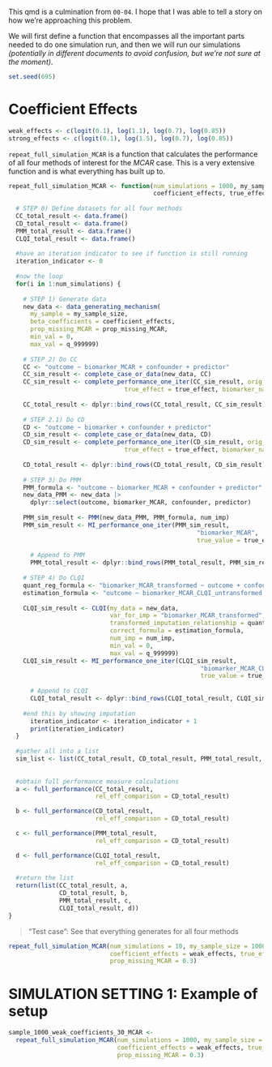
This qmd is a culmination from `00-04`. I hope that I was able to tell a story on how we're approaching this problem.

We will first define a function that encompasses all the important parts needed to do one simulation run, and then we will run our simulations *(potentially in different documents to avoid confusion, but we're not sure at the moment)*.

```r
set.seed(695)
```

# Coefficient Effects

```r
weak_effects <- c(logit(0.1), log(1.1), log(0.7), log(0.85))
strong_effects <- c(logit(0.1), log(1.5), log(0.7), log(0.85))
```

`repeat_full_simulation_MCAR` is a function that calculates the performance of all four methods of interest for the *MCAR* case. This is a very extensive function and is what everything has built up to.

```r
repeat_full_simulation_MCAR <- function(num_simulations = 1000, my_sample_size, num_imp,
                                        coefficient_effects, true_effect, prop_missing_MCAR) {
  
  # STEP 0) Define datasets for all four methods
  CC_total_result <- data.frame()
  CD_total_result <- data.frame()
  PMM_total_result <- data.frame()
  CLQI_total_result <- data.frame()
  
  #have an iteration indicator to see if function is still running
  iteration_indicator <- 0
  
  #now the loop
  for(i in 1:num_simulations) {
  
    # STEP 1) Generate data
    new_data <- data_generating_mechanism(
      my_sample = my_sample_size,
      beta_coefficients = coefficient_effects,
      prop_missing_MCAR = prop_missing_MCAR,
      min_val = 0,
      max_val = q_999999)
    
    # STEP 2) Do CC
    CC <- "outcome ~ biomarker_MCAR + confounder + predictor"
    CC_sim_result <- complete_case_or_data(new_data, CC)
    CC_sim_result <- complete_performance_one_iter(CC_sim_result, orig_sample_size = my_sample_size, 
                                true_effect = true_effect, biomarker_name = "biomarker_MCAR")
    
    CC_total_result <- dplyr::bind_rows(CC_total_result, CC_sim_result)
    
    # STEP 2.1) Do CD
    CD <- "outcome ~ biomarker + confounder + predictor"
    CD_sim_result <- complete_case_or_data(new_data, CD)
    CD_sim_result <- complete_performance_one_iter(CD_sim_result, orig_sample_size = my_sample_size, 
                                true_effect = true_effect, biomarker_name = "biomarker")
    
    CD_total_result <- dplyr::bind_rows(CD_total_result, CD_sim_result)
    
    # STEP 3) Do PMM
    PMM_formula <- "outcome ~ biomarker_MCAR + confounder + predictor"
    new_data_PMM <- new_data |>
      dplyr::select(outcome, biomarker_MCAR, confounder, predictor)
    
    PMM_sim_result <- PMM(new_data_PMM, PMM_formula, num_imp)
    PMM_sim_result <- MI_performance_one_iter(PMM_sim_result,
                                                    "biomarker_MCAR",
                                                    true_value = true_effect)
    
      # Append to PMM
      PMM_total_result <- dplyr::bind_rows(PMM_total_result, PMM_sim_result)
    
    # STEP 4) Do CLQI
    quant_reg_formula <- "biomarker_MCAR_transformed ~ outcome + confounder + predictor"
    estimation_formula <- "outcome ~ biomarker_MCAR_CLQI_untransformed + confounder + predictor"
    
    CLQI_sim_result <- CLQI(my_data = new_data, 
                            var_for_imp = "biomarker_MCAR_transformed",
                            transformed_imputation_relationship = quant_reg_formula, 
                            correct_formula = estimation_formula, 
                            num_imp = num_imp,
                            min_val = 0,
                            max_val = q_999999)
    CLQI_sim_result <- MI_performance_one_iter(CLQI_sim_result,
                                                     "biomarker_MCAR_CLQI_untransformed",
                                                     true_value = true_effect)
    
      # Append to CLQI
      CLQI_total_result <- dplyr::bind_rows(CLQI_total_result, CLQI_sim_result)
      
    #end this by showing imputation
      iteration_indicator <- iteration_indicator + 1
      print(iteration_indicator)
  }
  
  #gather all into a list
  sim_list <- list(CC_total_result, CD_total_result, PMM_total_result, CLQI_total_result)
  
  
  #obtain full performance measure calculations
  a <- full_performance(CC_total_result, 
                        rel_eff_comparison = CD_total_result)

  b <- full_performance(CD_total_result, 
                        rel_eff_comparison = CD_total_result)

  c <- full_performance(PMM_total_result, 
                        rel_eff_comparison = CD_total_result)

  d <- full_performance(CLQI_total_result, 
                        rel_eff_comparison = CD_total_result)
  
  #return the list
  return(list(CC_total_result, a, 
              CD_total_result, b,
              PMM_total_result, c,
              CLQI_total_result, d))
}
```

> "Test case": See that everything generates for all four methods

```r
repeat_full_simulation_MCAR(num_simulations = 10, my_sample_size = 1000, num_imp = 10
                            coefficient_effects = weak_effects, true_effect = weak_effects[2],
                            prop_missing_MCAR = 0.3)
```

# SIMULATION SETTING 1: Example of setup

```r
sample_1000_weak_coefficients_30_MCAR <- 
  repeat_full_simulation_MCAR(num_simulations = 1000, my_sample_size = 1000,
                              coefficient_effects = weak_effects, true_effect = weak_effects[2],
                              prop_missing_MCAR = 0.3)
```

